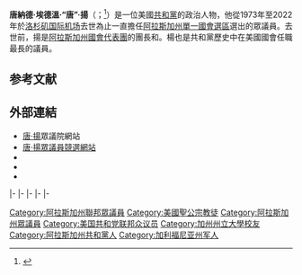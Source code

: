 {{Not|唐揚}}

{{Expand English}}

{{Infobox Officeholder
| name = 唐·揚<br>Don Young
| image = Don Young, official photo portrait, color, 2006.jpg
| office = 第45任[[美国众议院院长|美国众议院院长]]
| term_start = 2017年12月5日
| term_end = 2022年3月18日
| predecessor = [[约翰·科尼尔斯|约翰·科尼尔斯]]
| successor = [[哈尔·罗杰斯|哈尔·罗杰斯]]
| office1 = {{le|美國眾議院運輸與基礎設施委員會|United States House Committee on Transportation and Infrastructure|眾議院運輸與基礎設施委員會}}主席
| term_start1 = 2001年1月3日
| term_end1 = 2007年1月3日
| predecessor1 = {{le|博·舒斯特|Bud Shuster}}
| successor1 = {{le|吉姆·奥博斯塔|Jim Oberstar}}
| office2 = {{le|美國眾議院資源委員會|United States House Committee on Natural Resources|眾議院資源委員會}}主席
| term_start2 = 1995年1月3日
| term_end2 = 2001年1月3日
| predecessor2 = [[喬治·米勒_(政治家)|喬治·米勒]]
| successor2 = {{le|詹姆斯·V·漢森|James V. Hansen}}
| office3 = [[美國眾議院|美國眾議院]]議員 <br> 來自[[阿拉斯加州單一國會選區|阿拉斯加州單一選區]]
| term_start3 = 1973年3月6日
| term_end3 = 2022年3月18日
| predecessor3 = {{le|尼克·貝吉奇|Nick Begich}}
| successor3 = 暫為空
| state_senate4 = 阿拉斯加州
| district4 = 一
| term_start4 = 1971年1月11日
| term_end4 = 1973年3月6日
| predecessor4 = 保羅·哈格蘭
| successor4 = 喬治·斯萊
| state_house5 = 阿拉斯加州
| district5 = 第十六
| term_start5 = 1967年1月3日
| term_end5 = 1971年1月3日
| predecessor5 = ''多議席選區''
| successor5 = ''多議席選區''
| office6 = [[育空堡|育空堡]]市長
| term_start6 = 1964年
| term_end6 = 1968年
| predecessor6 = 馬杜·所羅門
| successor6 = 羅伯特·莫特
| birth_date = {{birth date|1933|6|9}}
| birth_place = {{US}}[[加利福尼亚州|加利福尼亚州]][[梅里迪安_(加利福尼亚州萨特县)|梅里迪安]]
| death_date = {{death date and age|2022|3|18|1933|6|9}}
| death_place = {{US}}[[加利福尼亚州|加利福尼亚州]][[洛杉矶|洛杉矶]]
| party = [[共和黨_(美國)|共和黨]]
| spouse = 魯·弗雷德遜（Lu Fredson）{{small|（1963－2009； 妻逝）}}<br>安妮·加蘭·沃爾頓（Anne Garland Walton）{{small|（2015－2022； 逝世）}}
| children = 2
| alma_mater = {{le|育巴書院|Yuba College}}<br>[[加州州立大學奇科分校|加州州立大學奇科分校]]（[[文學學士|BA]]）
| religion = [[美國聖公會|聖公宗]]
| allegiance = {{flag|United States|1912}}
| branch = [[美國陸軍|美國陸軍]]
| serviceyears = 1955－1957<ref name="navyleague">{{cite web |title=Veterans in the US House of Representatives 109th Congress |work=Navy League |url=http://www.navyleague.org/legislative_affairs/HouseVets.pdf |archiveurl=https://web.archive.org/web/20070626235918/http://www.navyleague.org/legislative_affairs/HouseVets.pdf |archivedate=2007-06-26 |format=PDF |accessdate=2006-12-09 |deadurl=yes }}</ref>
| unit = 第41坦克營
}}

'''唐納德·埃德溫·“唐”·揚'''（{{lang-en|Donald Edwin "Don" Young}}；{{bd|1933年|6月9日|2022年|3月18日|catIdx=Young}}<ref>{{cite news|url = https://www.foxnews.com/politics/alaska-republican-congressman-don-young-dead-at-88-report|title = Alaska Republican Congressman Don Young dead at 88|work = [[Fox_News|Fox News]]|last = Miller|first = Andrew Mark|date = 2022-03-18|accessdate = 2022-03-18|archive-date = 2022-03-19|archive-url = https://web.archive.org/web/20220319125042/https://www.foxnews.com/politics/alaska-republican-congressman-don-young-dead-at-88-report|dead-url = no}}</ref>）是一位美國[[共和黨_(美國)|共和黨]]的政治人物，他從1973年至2022年於[[洛杉磯國際機場|洛杉矶国际机场]]去世為止一直擔任[[阿拉斯加州單一國會選區|阿拉斯加州單一國會選區]]選出的眾議員。去世前，揚是[[美国国会阿拉斯加州代表团|阿拉斯加州國會代表團]]的團長和{{le|現任美國眾議員列表 (以資歷排序)|List of current members of the United States House of Representatives by seniority|最資深的聯邦眾議院議員}}。楊也是共和黨歷史中在美國國會任職最長的議員。

==参考文献==
{{reflist}}

==外部連結==
{{wikiquote}}
* [http://donyoung.house.gov/ 唐·揚]{{Wayback|url=http://donyoung.house.gov/ |date=20210107063441 }}眾議院網站
* [http://www.alaskansfordonyoung.com/ 唐·揚眾議員競選網站]{{Wayback|url=http://www.alaskansfordonyoung.com/ |date=20101016080234 }}
* {{Dmoz|Regional/North_America/United_States/Alaska/Government/Federal/US_House_of_Representatives}}
* {{C-SPAN|donaldyoung}}
* {{CongLinks | congbio = y000033 | ballot = Don_Young | nndb = 931/000040811 | votesmart = 26717 | govtrack = 400440 | opencong = 400440 | rollcall = 1 | politifact = | fec = H6AK00045 | opensecrets = N00007999 | assets = donald-young | legistorm = 541/Rep_Donald_Edwin_Young.html | followthemoney = | ontheissues = House/Don_Young.htm | congress = don-young/1256 | worldcat = lccn-no00-8341 | c-span = donaldyoung | imdb = 3674770 | bloomberg = | nyt = y/don_young | washpo = gIQAsCfJAP }}

{{s-start}}
{{s-par|us-hs}}
{{s-bef|before={{le|尼克·贝吉齐|Nick Begich}}}}
{{s-ttl|title=[[阿拉斯加州單一國會選區|阿拉斯加州單一國會選區]]<br>[[阿拉斯加州美國眾議院議員列表|眾議院議員]]|years=1973年－2022年}}
{{s-aft|after=''职位空缺'' }}
{{s-inc}}
|-
{{s-bef|before=[[喬治·米勒_(政治家)|喬治·米勒]]}}
{{s-ttl|title={{le|美國眾議院資源委員會|United States House Committee on Natural Resources|眾議院資源委員會}}主席|years=1995年－2001年}}
{{s-aft|after={{le|詹姆斯·V·漢森|James V. Hansen}}}}
|-
{{s-bef|before={{le|博·舒斯特|Bud Shuster}}}}
{{s-ttl|title={{le|美國眾議院運輸與基礎設施委員會|United States House Committee on Transportation and Infrastructure|眾議院運輸與基礎設施委員會}}主席|years=2001年－2007年}}
{{s-aft|after={{le|吉姆·奥博斯塔|Jim Oberstar}}}}
|-
{{s-hon}}
{{s-bef|before=[[比爾·揚|比爾·揚]]}}
{{s-ttl|title=最資深的[[共和黨_(美國)|共和黨]]籍[[美國眾議院|聯邦眾議員]]|years=2013年－2022年}}
{{s-aft|rows=2|after=[[哈尔·罗杰斯|哈尔·罗杰斯]]}}
|-
{{s-bef|before=[[约翰·科尼尔斯|约翰·科尼尔斯]]}}
{{s-ttl|title=[[美国众议院院长|美国众议院院长]]|years=2017年－2022年}}
|-
{{s-bef|before={{le|薩姆·約翰遜|Sam Johnson}}}}
{{s-ttl|title=美国众议院中最年长议员|years=2019年－2022年}}
{{s-aft|after=[[艾迪·伯尼斯·強森|艾迪·伯尼斯·強森]]}}
{{s-end}}

{{Authority control}}

{{DEFAULTSORT:Young, Don}}
[[Category:阿拉斯加州聯邦眾議員|Category:阿拉斯加州聯邦眾議員]]
[[Category:美國聖公宗教徒|Category:美國聖公宗教徒]]
[[Category:阿拉斯加州眾議員|Category:阿拉斯加州眾議員]]
[[Category:美国共和党联邦众议员|Category:美国共和党联邦众议员]]
[[Category:加州州立大學校友|Category:加州州立大學校友]]
[[Category:阿拉斯加州共和黨人|Category:阿拉斯加州共和黨人]]
[[Category:加利福尼亚州军人|Category:加利福尼亚州军人]]